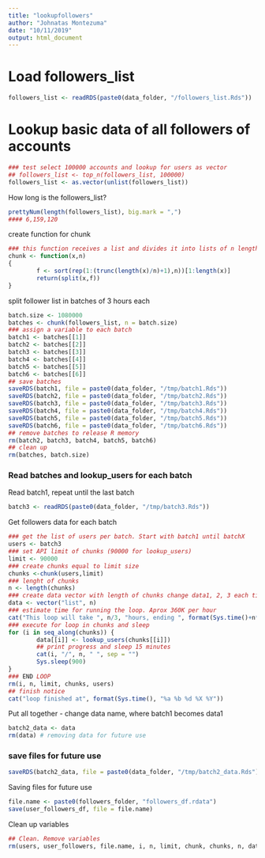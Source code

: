 ```yaml
---
title: "lookupfollowers"
author: "Johnatas Montezuma"
date: "10/11/2019"
output: html_document
---
```


# Load followers_list
```r
followers_list <- readRDS(paste0(data_folder, "/followers_list.Rds"))
```


# Lookup basic data of all followers of accounts
```r
### test select 100000 accounts and lookup for users as vector
## followers_list <- top_n(followers_list, 100000)
followers_list <- as.vector(unlist(followers_list))
```


How long is the followers_list?
```r
prettyNum(length(followers_list), big.mark = ",") 
#### 6,159,120
```

create function for chunk
```r
### this function receives a list and divides it into lists of n length
chunk <- function(x,n)
{
        f <- sort(rep(1:(trunc(length(x)/n)+1),n))[1:length(x)]
        return(split(x,f))
}
```


split follower list in batches of 3 hours each
```r
batch.size <- 1080000
batches <- chunk(followers_list, n = batch.size)
### assign a variable to each batch
batch1 <- batches[[1]]
batch2 <- batches[[2]]
batch3 <- batches[[3]]
batch4 <- batches[[4]]
batch5 <- batches[[5]]
batch6 <- batches[[6]]
## save batches
saveRDS(batch1, file = paste0(data_folder, "/tmp/batch1.Rds"))
saveRDS(batch2, file = paste0(data_folder, "/tmp/batch2.Rds"))
saveRDS(batch3, file = paste0(data_folder, "/tmp/batch3.Rds"))
saveRDS(batch4, file = paste0(data_folder, "/tmp/batch4.Rds"))
saveRDS(batch5, file = paste0(data_folder, "/tmp/batch5.Rds"))
saveRDS(batch6, file = paste0(data_folder, "/tmp/batch6.Rds"))
## remove batches to release R memory
rm(batch2, batch3, batch4, batch5, batch6)
## clean up
rm(batches, batch.size)
```


### Read batches and lookup_users for each batch
Read batch1, repeat until the last batch
```r
batch3 <- readRDS(paste0(data_folder, "/tmp/batch3.Rds"))
```

Get followers data for each batch
```r
### get the list of users per batch. Start with batch1 until batchX
users <- batch3
### set API limit of chunks (90000 for lookup_users)
limit <- 90000
### create chunks equal to limit size
chunks <-chunk(users,limit)
### lenght of chunks
n <- length(chunks)
### create data vector with length of chunks change data1, 2, 3 each time
data <- vector("list", n)
### estimate time for running the loop. Aprox 360K per hour
cat("This loop will take ", n/3, "hours, ending ", format(Sys.time()+n*900, "%a %b %d %X"))
### execute for loop in chunks and sleep
for (i in seq_along(chunks)) {
        data[[i]] <- lookup_users(chunks[[i]])
        ## print progress and sleep 15 minutes
        cat(i, "/", n, " ", sep = "")
        Sys.sleep(900)
}
### END LOOP
rm(i, n, limit, chunks, users)
## finish notice
cat("loop finished at", format(Sys.time(), "%a %b %d %X %Y"))
```

Put all together - change data name, where batch1 becomes data1
```r
batch2_data <- data
rm(data) # removing data for future use
```

### save files for future use
```r
saveRDS(batch2_data, file = paste0(data_folder, "/tmp/batch2_data.Rds"))
```


Saving files for future use
```r
file.name <- paste0(followers_folder, "followers_df.rdata")
save(user_followers_df, file = file.name)
```


Clean up variables
```r
## Clean. Remove variables
rm(users, user_followers, file.name, i, n, limit, chunk, chunks, n, data, user_followers_df)
```

